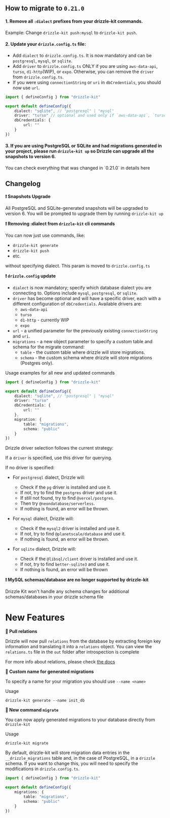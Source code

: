 
## How to migrate to `0.21.0`

#### 1. Remove all `:dialect` prefixes from your drizzle-kit commands.
Example: Change `drizzle-kit push:mysql` to `drizzle-kit push`.

#### 2. Update your `drizzle.config.ts` file:
 - Add `dialect` to `drizzle.config.ts`. It is now mandatory and can be `postgresql`, `mysql`, or `sqlite`.
 - Add `driver` to `drizzle.config.ts` ONLY if you are using `aws-data-api`, `turso`, `d1-http`(WIP), or `expo`. Otherwise, you can remove the `driver` from `drizzle.config.ts`.
 - If you were using `connectionString` or `uri` in `dbCredentials`, you should now use `url`.
    
```ts
import { defineConfig } from "drizzle-kit"

export default defineConfig({
    dialect: "sqlite", // "postgresql" | "mysql"
    driver: "turso" // optional and used only if `aws-data-api`, `turso`, `d1-http`(WIP) or `expo` are used
    dbCredentials: {
        url: ""
    }
})
```

#### 3. If you are using PostgreSQL or SQLite and had migrations generated in your project, please run `drizzle-kit up` so Drizzle can upgrade all the snapshots to version 6.

<Callout>
  You can check everything that was changed in `0.21.0` in details here
</Callout>

## Changelog

**❗ Snapshots Upgrade**

All PostgreSQL and SQLite-generated snapshots will be upgraded to version 6. You will be prompted to upgrade them by running `drizzle-kit up`

**❗ Removing :dialect from `drizzle-kit` cli commands**

You can now just use commands, like:

- `drizzle-kit generate`
- `drizzle-kit push`
- etc.

without specifying dialect. This param is moved to `drizzle.config.ts`

**❗ `drizzle.config` update**

- `dialect` is now mandatory; specify which database dialect you are connecting to. Options include `mysql`, `postgresql`, or `sqlite`.
- `driver` has become optional and will have a specific driver, each with a different configuration of `dbCredentials`. Available drivers are:
  - `aws-data-api`
  - `turso`
  - `d1-http` - currently WIP
  - `expo`
- `url` - a unified parameter for the previously existing `connectionString` and `uri`.
- `migrations` - a new object parameter to specify a custom table and schema for the migrate command:
  - `table` - the custom table where drizzle will store migrations.
  - `schema` - the custom schema where drizzle will store migrations (Postgres only).

Usage examples for all new and updated commands
```ts
import { defineConfig } from "drizzle-kit"

export default defineConfig({
    dialect: "sqlite", // "postgresql" | "mysql"
    driver: "turso"
    dbCredentials: {
        url: ""
    },
    migration: {
        table: "migrations",
        schema: "public"
    }
})
```

Drizzle driver selection follows the current strategy:

If a `driver` is specified, use this driver for querying.

If no driver is specified:

- For `postgresql` dialect, Drizzle will:
  - Check if the `pg` driver is installed and use it.
  - If not, try to find the `postgres` driver and use it.
  - If still not found, try to find `@vercel/postgres`.
  - Then try `@neondatabase/serverless`.
  - If nothing is found, an error will be thrown.

- For `mysql` dialect, Drizzle will:
  - Check if the `mysql2` driver is installed and use it.
  - If not, try to find `@planetscale/database` and use it.
  - If nothing is found, an error will be thrown.

- For `sqlite` dialect, Drizzle will:
  - Check if the `@libsql/client` driver is installed and use it.
  - If not, try to find `better-sqlite3` and use it.
  - If nothing is found, an error will be thrown

**❗ MySQL schemas/database are no longer supported by drizzle-kit**

Drizzle Kit won't handle any schema changes for additional schemas/databases in your drizzle schema file

# New Features

**🎉 Pull relations**

Drizzle will now pull `relations` from the database by extracting foreign key information and translating it into a `relations` object. You can view the `relations.ts` file in the `out` folder after introspection is complete

For more info about relations, please check [the docs](/docs/rqb#declaring-relations)


**🎉 Custom name for generated migrations**

To specify a name for your migration you should use `--name <name>`

Usage
```
drizzle-kit generate --name init_db
```

**🎉 New command `migrate`**

You can now apply generated migrations to your database directly from `drizzle-kit`

Usage
```
drizzle-kit migrate
```

By default, drizzle-kit will store migration data entries in the `__drizzle_migrations` table and, in the case of PostgreSQL, in a `drizzle` schema. If you want to change this, you will need to specify the modifications in `drizzle.config.ts`.

```ts
import { defineConfig } from "drizzle-kit"

export default defineConfig({
    migrations: {
        table: "migrations",
        schema: "public"
    }
})
```